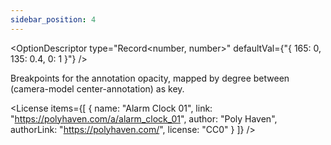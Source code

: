 ```yaml
---
sidebar_position: 4
---
```



<OptionDescriptor type="Record<number, number>" defaultVal={"{ 165: 0, 135: 0.4, 0: 1 }"} />

Breakpoints for the annotation opacity, mapped by degree between (camera-model center-annotation) as key.

<div className="columns">
  <div className="column">
    <View3D
      src="/egjs-view3d/model/draco/alarm.glb"
      annotationURL="/egjs-view3d/model/annotation/alarm-annotations.json"
      showExampleCode />
  </div>
  <div className="column">
    <View3D
      src="/egjs-view3d/model/draco/alarm.glb"
      annotationURL="/egjs-view3d/model/annotation/alarm-annotations.json"
      annotationBreakpoints={{
        90: 0,
        45: 0.4,
        0: 1
      }}
      showExampleCode />
  </div>
</div>

<License items={[
  {
    name: "Alarm Clock 01",
    link: "https://polyhaven.com/a/alarm_clock_01",
    author: "Poly Haven",
    authorLink: "https://polyhaven.com/",
    license: "CC0"
  }
]} />
